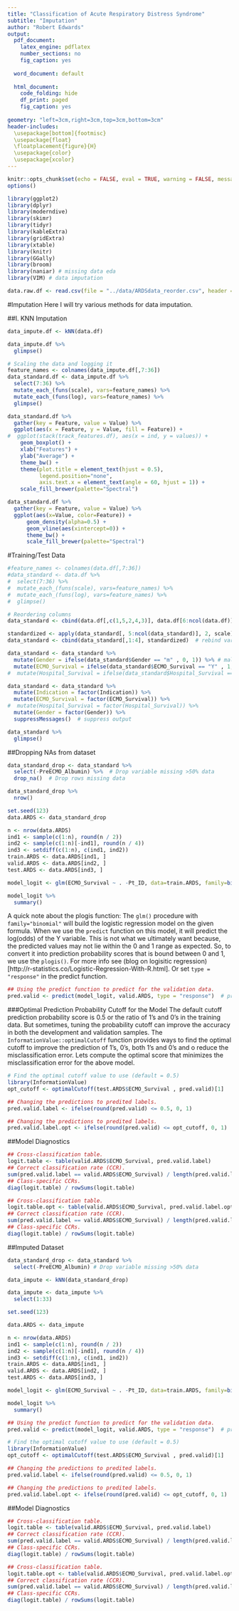 ```yaml
---
title: "Classification of Acute Respiratory Distress Syndrome"
subtitle: "Imputation"
author: "Robert Edwards"
output:
  pdf_document:
    latex_engine: pdflatex
    number_sections: no
    fig_caption: yes
    
  word_document: default
  
  html_document:
    code_folding: hide
    df_print: paged
    fig_caption: yes
    
geometry: "left=3cm,right=3cm,top=3cm,bottom=3cm"
header-includes: 
  \usepackage[bottom]{footmisc}
  \usepackage{float}
  \floatplacement{figure}{H}
  \usepackage{color}
  \usepackage{xcolor}
---
```


```r
knitr::opts_chunk$set(echo = FALSE, eval = TRUE, warning = FALSE, message = FALSE, comment = NA)
options()
```

```r
library(ggplot2)
library(dplyr)
library(moderndive)
library(skimr)
library(tidyr)
library(kableExtra)
library(gridExtra)
library(xtable)
library(knitr)
library(GGally)
library(broom)
library(naniar) # missing data eda
library(VIM) # data imputation
```

```r
data.raw.df <- read.csv(file = "../data/ARDSdata_reorder.csv", header = TRUE)
```


#Imputation
Here I will try various methods for data imputation.

##I. KNN Imputation

```r
data_impute.df <- kNN(data.df)

data_impute.df %>%
  glimpse()
```

```r
# Scaling the data and logging it
feature_names <- colnames(data_impute.df[,7:36])
data_standard.df <- data_impute.df %>%
  select(7:36) %>%
  mutate_each_(funs(scale), vars=feature_names) %>%
  mutate_each_(funs(log), vars=feature_names) %>%
  glimpse()

data_standard.df %>% 
  gather(key = Feature, value = Value) %>% 
  ggplot(aes(x = Feature, y = Value, fill = Feature)) +
#  ggplot(stack(track_features.df), aes(x = ind, y = values)) +
    geom_boxplot() +
    xlab("Features") + 
    ylab("Average") + 
    theme_bw() +
    theme(plot.title = element_text(hjust = 0.5),
          legend.position="none",
          axis.text.x = element_text(angle = 60, hjust = 1)) + 
    scale_fill_brewer(palette="Spectral")
```


```r
data_standard.df %>% 
  gather(key = Feature, value = Value) %>% 
  ggplot(aes(x=Value, color=Feature)) +
      geom_density(alpha=0.5) +
      geom_vline(aes(xintercept=0)) +
      theme_bw() +
      scale_fill_brewer(palette="Spectral") 
```




#Training/Test Data
```r
#feature_names <- colnames(data.df[,7:36])
#data_standard <- data.df %>%
#  select(7:36) %>%
#  mutate_each_(funs(scale), vars=feature_names) %>%
#  mutate_each_(funs(log), vars=feature_names) %>%
#  glimpse()

# Reordering columns
data_standard <- cbind(data.df[,c(1,5,2,4,3)], data.df[6:ncol(data.df)]) 

standardized <- apply(data_standard[, 5:ncol(data_standard)], 2, scale)  # scale the features
data_standard <- cbind(data_standard[,1:4], standardized)  # rebind variables

data_standard <- data_standard %>% 
  mutate(Gender = ifelse(data_standard$Gender == "m" , 0, 1)) %>% # male = 0, female = 1
  mutate(ECMO_Survival = ifelse(data_standard$ECMO_Survival == "Y" , 1, 0)) # Yes = 1, No = 0
#  mutate(Hospital_Survival = ifelse(data_standard$Hospital_Survival == "Y" , 1, 0)) # Yes = 1, No = 0

data_standard <- data_standard %>%
  mutate(Indication = factor(Indication)) %>% 
  mutate(ECMO_Survival = factor(ECMO_Survival)) %>%
#  mutate(Hospital_Survival = factor(Hospital_Survival)) %>%
  mutate(Gender = factor(Gender)) %>%
  suppressMessages()  # suppress output

data_standard %>%
  glimpse()
```

##Dropping NAs from dataset
```r
data_standard_drop <- data_standard %>% 
  select(-PreECMO_Albumin) %>%  # Drop variable missing >50% data
  drop_na()  # Drop rows missing data

data_standard_drop %>%
  nrow()
```

```r
set.seed(123)
data.ARDS <- data_standard_drop

n <- nrow(data.ARDS)
ind1 <- sample(c(1:n), round(n / 2))
ind2 <- sample(c(1:n)[-ind1], round(n / 4))
ind3 <- setdiff(c(1:n), c(ind1, ind2))
train.ARDS <- data.ARDS[ind1, ]
valid.ARDS <- data.ARDS[ind2, ]
test.ARDS <- data.ARDS[ind3, ]
```


```r
model_logit <- glm(ECMO_Survival ~ . -Pt_ID, data=train.ARDS, family=binomial(link="logit"))

model_logit %>%
  summary()
```

A quick note about the plogis function: The `glm()` procedure with `family="binomial"` will build the logistic regression model on the given formula. When we use the `predict` function on this model, it will predict the log(odds) of the Y variable. This is not what we ultimately want because, the predicted values may not lie within the 0 and 1 range as expected. So, to convert it into prediction probability scores that is bound between 0 and 1, we use the `plogis()`.  For more info see (blog on logisitic regression)[http://r-statistics.co/Logistic-Regression-With-R.html].  Or set `type = "response"` in the predict function.

```r
## Using the predict function to predict for the validation data.
pred.valid <- predict(model_logit, valid.ARDS, type = "response")  # predicted scores
```

###Optimal Prediction Probability Cutoff for the Model
The default cutoff prediction probability score is 0.5 or the ratio of 1’s and 0’s in the training data. But sometimes, tuning the probability cutoff can improve the accuracy in both the development and validation samples. The `InformationValue::optimalCutoff` function provides ways to find the optimal cutoff to improve the prediction of 1’s, 0’s, both 1’s and 0’s and o reduce the misclassification error. Lets compute the optimal score that minimizes the misclassification error for the above model.

```r
# Find the optimal cutoff value to use (default = 0.5)
library(InformationValue)
opt_cutoff <- optimalCutoff(test.ARDS$ECMO_Survival , pred.valid)[1] 

## Changing the predictions to predited labels.
pred.valid.label <- ifelse(round(pred.valid) <= 0.5, 0, 1)

## Changing the predictions to predited labels.
pred.valid.label.opt <- ifelse(round(pred.valid) <= opt_cutoff, 0, 1)

```

##Model Diagnostics
```r
## Cross-classification table.
logit.table <- table(valid.ARDS$ECMO_Survival, pred.valid.label)
## Correct classification rate (CCR).
sum(pred.valid.label == valid.ARDS$ECMO_Survival) / length(pred.valid.label)
## Class-specific CCRs.
diag(logit.table) / rowSums(logit.table)

## Cross-classification table.
logit.table.opt <- table(valid.ARDS$ECMO_Survival, pred.valid.label.opt)
## Correct classification rate (CCR).
sum(pred.valid.label == valid.ARDS$ECMO_Survival) / length(pred.valid.label.opt)
## Class-specific CCRs.
diag(logit.table) / rowSums(logit.table)
```


##Imputed Dataset
```r
data_standard_drop <- data_standard %>%
  select(-PreECMO_Albumin) # Drop variable missing >50% data

data_impute <- kNN(data_standard_drop)

data_impute <- data_impute %>%
  select(1:33)
```

```r
set.seed(123)

data.ARDS <- data_impute

n <- nrow(data.ARDS)
ind1 <- sample(c(1:n), round(n / 2))
ind2 <- sample(c(1:n)[-ind1], round(n / 4))
ind3 <- setdiff(c(1:n), c(ind1, ind2))
train.ARDS <- data.ARDS[ind1, ]
valid.ARDS <- data.ARDS[ind2, ]
test.ARDS <- data.ARDS[ind3, ]
```

```r

model_logit <- glm(ECMO_Survival ~ . -Pt_ID, data=train.ARDS, family=binomial(link="logit"))

model_logit %>%
  summary()
```

```r
## Using the predict function to predict for the validation data.
pred.valid <- predict(model_logit, valid.ARDS, type = "response")  # predicted scores
```

```r
# Find the optimal cutoff value to use (default = 0.5)
library(InformationValue)
opt_cutoff <- optimalCutoff(test.ARDS$ECMO_Survival , pred.valid)[1] 

## Changing the predictions to predited labels.
pred.valid.label <- ifelse(round(pred.valid) <= 0.5, 0, 1)

## Changing the predictions to predited labels.
pred.valid.label.opt <- ifelse(round(pred.valid) <= opt_cutoff, 0, 1)

```

##Model Diagnostics

```r
## Cross-classification table.
logit.table <- table(valid.ARDS$ECMO_Survival, pred.valid.label)
## Correct classification rate (CCR).
sum(pred.valid.label == valid.ARDS$ECMO_Survival) / length(pred.valid.label)
## Class-specific CCRs.
diag(logit.table) / rowSums(logit.table)

## Cross-classification table.
logit.table.opt <- table(valid.ARDS$ECMO_Survival, pred.valid.label.opt)
## Correct classification rate (CCR).
sum(pred.valid.label == valid.ARDS$ECMO_Survival) / length(pred.valid.label.opt)
## Class-specific CCRs.
diag(logit.table) / rowSums(logit.table)
```






